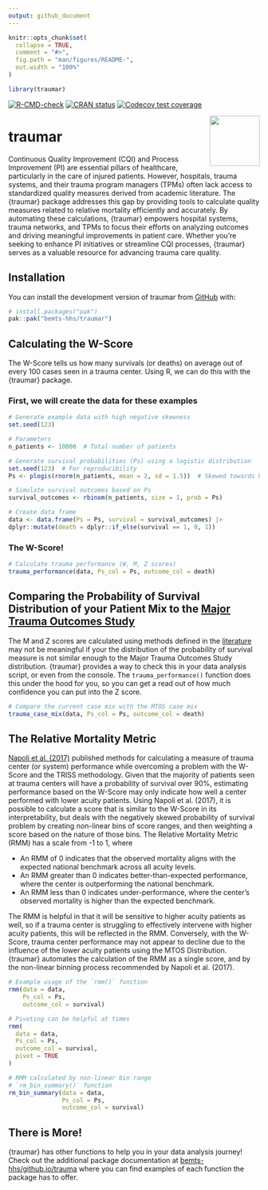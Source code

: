 ```yaml
---
output: github_document
---
```


<!-- README.md is generated from README.Rmd. Please edit that file -->

```r
knitr::opts_chunk$set(
  collapse = TRUE,
  comment = "#>",
  fig.path = "man/figures/README-",
  out.width = "100%"
)

library(traumar)

```

<!-- badges: start -->
[![R-CMD-check](https://github.com/bemts-hhs/traumar/actions/workflows/R-CMD-check.yaml/badge.svg)](https://github.com/bemts-hhs/traumar/actions/workflows/R-CMD-check.yaml)
[![CRAN status](https://www.r-pkg.org/badges/version/traumar)](https://CRAN.R-project.org/package=traumar)
[![Codecov test coverage](https://codecov.io/gh/bemts-hhs/traumar/graph/badge.svg)](https://app.codecov.io/gh/bemts-hhs/traumar)
<!-- badges: end -->

<img src="man/figures/traumar_sticker.png" align="right" width="100" />

# traumar 

Continuous Quality Improvement (CQI) and Process Improvement (PI) are essential
pillars of healthcare, particularly in the care of injured patients. However,
hospitals, trauma systems, and their trauma program managers (TPMs) often lack
access to standardized quality measures derived from academic literature. The
{traumar} package addresses this gap by providing tools to calculate quality
measures related to relative mortality efficiently and accurately. By automating
these calculations, {traumar} empowers hospital systems, trauma networks, and
TPMs to focus their efforts on analyzing outcomes and driving meaningful
improvements in patient care. Whether you're seeking to enhance PI initiatives
or streamline CQI processes, {traumar} serves as a valuable resource for
advancing trauma care quality.

## Installation

You can install the development version of traumar from [GitHub](https://github.com/bemts-hhs/traumar) with:

``` r
# install.packages("pak")
pak::pak("bemts-hhs/traumar")
```

## Calculating the W-Score

The W-Score tells us how many survivals (or deaths) on average out of every 100 cases seen in a trauma center.  Using R, we can do this with the {traumar} package.

### First, we will create the data for these examples

```r

# Generate example data with high negative skewness
set.seed(123)

# Parameters
n_patients <- 10000  # Total number of patients

# Generate survival probabilities (Ps) using a logistic distribution
set.seed(123)  # For reproducibility
Ps <- plogis(rnorm(n_patients, mean = 2, sd = 1.5))  # Skewed towards higher values

# Simulate survival outcomes based on Ps
survival_outcomes <- rbinom(n_patients, size = 1, prob = Ps)

# Create data frame
data <- data.frame(Ps = Ps, survival = survival_outcomes) |>
dplyr::mutate(death = dplyr::if_else(survival == 1, 0, 1))


```

### The W-Score!

```r

# Calculate trauma performance (W, M, Z scores)
trauma_performance(data, Ps_col = Ps, outcome_col = death)

```

## Comparing the Probability of Survival Distribution of your Patient Mix to the [Major Trauma Outcomes Study](https://journals.lww.com/jtrauma/Abstract/1990/11000/The_Major_Trauma_Outcome_Study__Establishing.8.aspx)

The M and Z scores are calculated using methods defined in the [literature](https://journals.lww.com/jtrauma/abstract/1978/10000/a_method_for_comparing_survival_of_burn_patients.3.aspx) may not be meaningful if your the distribution of the probability of survival measure is not similar enough to the Major Trauma Outcomes Study distribution.  {traumar} provides a way to check this in your data analysis script, or even from the console.  The `trauma_performance()` function does this under the hood for you, so you can get a read out of how much confidence you can put into the Z score.

```r

# Compare the current case mix with the MTOS case mix
trauma_case_mix(data, Ps_col = Ps, outcome_col = death)

```

## The Relative Mortality Metric

[Napoli et al. (2017)](https://www.tandfonline.com/doi/abs/10.1080/24725579.2017.1325948) published methods for calculating a measure of trauma center (or system) performance while overcoming a problem with the W-Score and the TRISS methodology.  Given that the majority of patients seen at trauma centers will have a probability of survival over 90%, estimating performance based on the W-Score may only indicate how well a center performed with lower acuity patients.  Using Napoli et al. (2017), it is possible to calculate a score that is similar to the W-Score in its interpretability, but deals with the negatively skewed probability of survival problem by creating non-linear bins of score ranges, and then weighting a score based on the nature of those bins.  The Relative Mortality Metric (RMM) has a scale from -1 to 1, where

 * An RMM of 0 indicates that the observed mortality aligns with the expected
 national benchmark across all acuity levels.
 * An RMM greater than 0 indicates better-than-expected performance, where
 the center is outperforming the national benchmark.
 * An RMM less than 0 indicates under-performance, where the center’s observed
 mortality is higher than the expected benchmark.

The RMM is helpful in that it will be sensitive to higher acuity patients as well, so if a trauma center is struggling to effectively intervene with higher acuity patients, this will be reflected in the RMM.  Conversely, with the W-Score, trauma center performance may not appear to decline due to the influence of the lower acuity patients using the MTOS Distribution.  {traumar} automates the calculation of the RMM as a single score, and by the non-linear binning process recommended by Napoli et al. (2017).

```r

# Example usage of the `rmm()` function
rmm(data = data,
    Ps_col = Ps,
    outcome_col = survival)

# Pivoting can be helpful at times
rmm(
  data = data,
  Ps_col = Ps,
  outcome_col = survival,
  pivot = TRUE
)

# RMM calculated by non-linear bin range
# `rm_bin_summary()` function
rm_bin_summary(data = data,
               Ps_col = Ps,
               outcome_col = survival)

```

## There is More!

{traumar} has other functions to help you in your data analysis journey! Check out the additional package documentation at [bemts-hhs/github.io/trauma](https://bemts-hhs/github.io/trauma) where you can find examples of each function the package has to offer.
